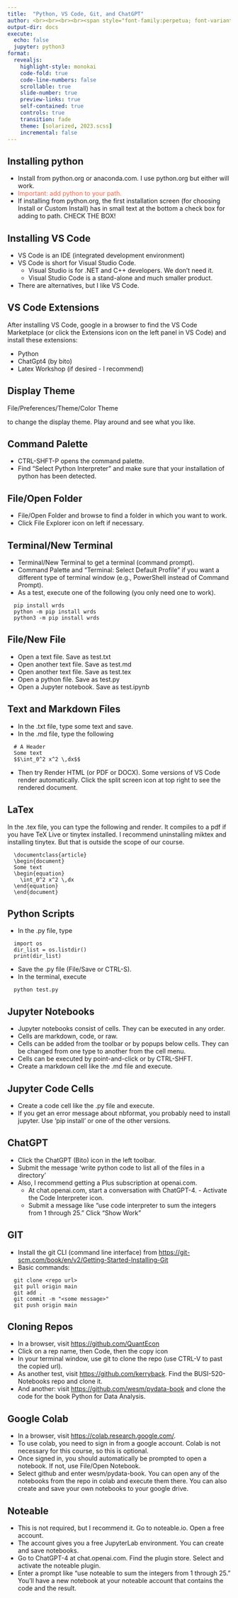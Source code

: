 ```yaml
---
title:  "Python, VS Code, Git, and ChatGPT"
author: <br><br><br><br><span style="font-family:perpetua; font-variant:small-caps; color:#606060;">Kerry Back</span><br><br><img src="RiceBusiness-transparent-logo-sm.png"  height=80>
output-dir: docs
execute:
  echo: false
  jupyter: python3
format: 
  revealjs:
    highlight-style: monokai
    code-fold: true
    code-line-numbers: false
    scrollable: true
    slide-number: true
    preview-links: true
    self-contained: true
    controls: true
    transition: fade
    theme: [solarized, 2023.scss]
    incremental: false
---
```


## Installing python

- Install from python.org or anaconda.com.  I use python.org but either will work.
- <span style="color:tomato;">Important: add python to your path.  </span>
- If installing from python.org, the first installation screen (for choosing Install or Custom Install) has in small text at the bottom a check box for adding to path.  CHECK THE BOX!

## Installing VS Code

- VS Code is an IDE (integrated development environment)
- VS Code is short for Visual Studio Code.  
  - Visual Studio is for .NET and C++ developers.  We don't need it.  
  - Visual Studio Code is a stand-alone and much smaller product.
- There are alternatives, but I like VS Code.

## VS Code Extensions

After installing VS Code, google in a browser to find the VS Code Marketplace (or click the Extensions icon on the left panel in VS Code) and install these extensions:

- Python
- ChatGpt4 (by bito)
- Latex Workshop (if desired - I recommend)

## Display Theme

File/Preferences/Theme/Color Theme

to change the display theme.  Play around and see what you like.

## Command Palette 

- CTRL-SHFT-P opens the command palette.
- Find "Select Python Interpreter" and make sure that your installation of python has been detected.

## File/Open Folder

- File/Open Folder and browse to find a folder in which you want to work.
- Click File Explorer icon on left if necessary.

## Terminal/New Terminal

- Terminal/New Terminal to get a terminal (command prompt).
- Command Palette and "Terminal: Select Default Profile" if you want a different type of terminal window (e.g., PowerShell instead of Command Prompt).
- As a test, execute one of the following (you only need one to work).

```.verbatim
  pip install wrds
  python -m pip install wrds
  python3 -m pip install wrds
```


## File/New File


- Open a text file.  Save as test.txt
- Open another text file.  Save as test.md
- Open another text file.  Save as test.tex
- Open a python file.  Save as test.py
- Open a Jupyter notebook.  Save as test.ipynb

## Text and Markdown Files

- In the .txt file, type some text and save.
- In the .md file, type the following

```.verbatim
  # A Header
  Some text
  $$\int_0^2 x^2 \,dx$$
```

- Then try Render HTML (or PDF or DOCX).  Some versions of VS Code render automatically.  Click the split screen icon at top right to see the rendered document.

## LaTex

In the .tex file, you can type the following and render.  It compiles to a pdf if you have TeX Live or tinytex installed.  I recommend uninstalling miktex and installing tinytex.  But that is outside the scope of our course.

```.verbatim
  \documentclass{article}
  \begin{document}
  Some text
  \begin{equation}
    \int_0^2 x^2 \,dx
  \end{equation}
  \end{document}
```

## Python Scripts

- In the .py file, type

```.verbatim
  import os
  dir_list = os.listdir()
  print(dir_list)
```

- Save the .py file (File/Save or CTRL-S).
- In the terminal, execute

```.verbatim
  python test.py
```

## Jupyter Notebooks

- Jupyter notebooks consist of cells.  They can be executed in any order.  
- Cells are markdown, code, or raw.
- Cells can be added from the toolbar or by popups below cells.  They can be changed from one type to another from the cell menu.  
- Cells can be executed by point-and-click or by CTRL-SHFT.  
- Create a markdown cell like the .md file and execute.

## Jupyter Code Cells

- Create a code cell like the .py file and execute.
- If you get an error message about nbformat, you probably need to install jupyter.  Use 'pip install' or one of the other versions.

## ChatGPT

- Click the ChatGPT (Bito) icon in the left toolbar.
- Submit the message 'write python code to list all of the files in a directory'
- Also, I recommend getting a Plus subscription at openai.com.  
  -  At chat.openai.com, start a conversation with ChatGPT-4.   -  Activate the Code Interpreter icon.
  -  Submit a message like "use code interpreter to sum the integers from 1 through 25."  Click "Show Work" 

## GIT

- Install the git CLI (command line interface) from [https://git-scm.com/book/en/v2/Getting-Started-Installing-Git](https://git-scm.com/book/en/v2/Getting-Started-Installing-Git)
- Basic commands:

```.verbatim
  git clone <repo url>
  git pull origin main
  git add . 
  git commit -m "<some message>"
  git push origin main
```

## Cloning Repos

- In a browser, visit [https://github.com/QuantEcon](https://github.com/QuantEcon)
- Click on a rep name, then Code, then the copy icon
- In your terminal window, use git to clone the repo (use CTRL-V to past the copied url).
- As another test, visit [https://github.com/kerryback](https://github.com/kerryback).  Find the BUSI-520-Notebooks repo and clone it.
- And another: visit [https://github.com/wesm/pydata-book](https://github.com/wesm/pydata-book) and clone the code for the book Python for Data Analysis.

## Google Colab

- In a browser, visit [https://colab.research.google.com/](https://colab.research.google.com/).
- To use colab, you need to sign in from a google account.  Colab is not necessary for this course, so this is optional.
- Once signed in, you should automatically be prompted to open a notebook.  If not, use File/Open Notebook.
- Select github and enter wesm/pydata-book.  You can open any of the notebooks from the repo in colab and execute them there. You can also create and save your own notebooks to your google drive.

## Noteable

- This is not required, but I recommend it.  Go to noteable.io.  Open a free account.
- The account gives you a free JupyterLab environment.  You can create and save notebooks.
- Go to ChatGPT-4 at chat.openai.com.  Find the plugin store.  Select and activate the noteable plugin.
- Enter a prompt like "use noteable to sum the integers from 1 through 25."  You'll have a new notebook at your noteable account that contains the code and the result.